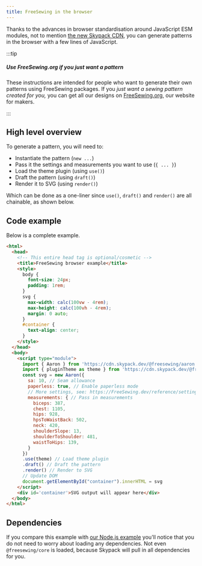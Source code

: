 ```yaml
---
title: FreeSewing in the browser
---
```


Thanks to the advances in browser standardisation around JavaScript
ESM modules, not to mention [the new Skypack CDN](https://www.skypack.dev/),
you can generate patterns in the browser with a few lines of JavaScript.

:::tip

##### Use FreeSewing.org if you just want a pattern

These instructions are intended for people who want to generate
their own patterns using FreeSewing packages.
If you _just want a sewing pattern created for you,_
you can get all our designs on [FreeSewing.org](https://freesewing.org/),
our website for makers.

:::

## High level overview

To generate a pattern, you will need to:

- Instantiate the pattern (`new ...`)
- Pass it the settings and measurements you want to use (`{ ... }`)
- Load the theme plugin (using `use()`)
- Draft the pattern (using `draft()`)
- Render it to SVG  (using `render()`)

Which can be done as a one-liner since `use()`, `draft()` and
`render()` are all chainable, as shown below.

## Code example

Below is a complete example.

```html
<html>
  <head>
    <!-- This entire head tag is optional/cosmetic -->
    <title>FreeSewing browser example</title>
    <style>
      body {
        font-size: 24px;
        padding: 1rem;
      }
      svg {
        max-width: calc(100vw - 4rem);
        max-height: calc(100vh - 4rem);
        margin: 0 auto;
      }
      #container {
        text-align: center;
      }
    </style>
  </head>
  <body>
    <script type="module">
      import { Aaron } from 'https://cdn.skypack.dev/@freesewing/aaron';
      import { pluginTheme as theme } from 'https://cdn.skypack.dev/@freesewing/plugin-theme';
      const svg = new Aaron({
        sa: 10, // Seam allowance
        paperless: true, // Enable paperless mode
        // More settings, see: https://FreeSewing.dev/reference/settings
        measurements: { // Pass in measurements
          biceps: 387,
          chest: 1105,
          hips: 928,
          hpsToWaistBack: 502,
          neck: 420,
          shoulderSlope: 13,
          shoulderToShoulder: 481,
          waistToHips: 139,
        }
      })
      .use(theme) // Load theme plugin
      .draft() // Draft the pattern
      .render() // Render to SVG
      // Update DOM
      document.getElementById("container").innerHTML = svg
    </script>
    <div id='container'>SVG output will appear here</div>
  </body>
</html>
```

## Dependencies

If you compare this example with [our Node.js
example](/howtos/environments/nodejs) you'll notice that you do not
need to worry about loading any dependencies. Not even `@freesewing/core`
is loaded, because Skypack will pull in all dependencies for you.

